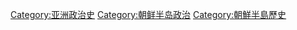[[Category:亚洲政治史|Category:亚洲政治史]]
[[Category:朝鲜半岛政治|Category:朝鲜半岛政治]]
[[Category:朝鮮半島歷史|Category:朝鮮半島歷史]]